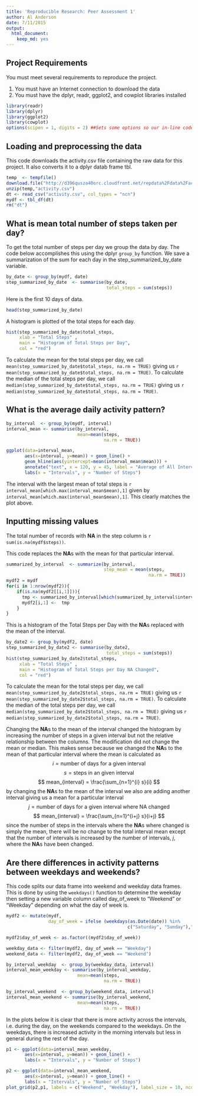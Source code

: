 ```yaml
---
title: 'Reproducible Research: Peer Assessment 1'
author: Al Anderson
date: 7/11/2015
output:
  html_document:
    keep_md: yes
---
```


## Project Requirements
You must meet several requirements to reproduce the project.

1. You must have an Internet connection to download the data
2. You must have the dplyr, readr, ggplot2, and cowplot libraries installed
```r
library(readr)
library(dplyr)
library(ggplot2)
library(cowplot)
options(scipen = 1, digits = 2) ##Sets some options so our in-line code prints out numbers correctly
```

## Loading and preprocessing the data
This code downloads the activity.csv file containing the raw data for this project. It also converts it to a dplyr datab frame tbl.

```r
temp  <- tempfile()
download.file("http://d396qusza40orc.cloudfront.net/repdata%2Fdata%2Factivity.zip", temp, mode = "wb")
unzip(temp,"activity.csv")
dt <- read_csv("activity.csv", col_types = "ncn")
mydf <- tbl_df(dt)
rm("dt")

```

## What is mean total number of steps taken per day?
To get the total number of steps per day we group the data by day. The code below accomplishes this using the dplyr `group_by` function. We save a summarization of the sum for each day in the step_summarized_by_date variable.

```r
by_date <- group_by(mydf, date)
step_summarized_by_date  <- summarise(by_date, 
                                      total_steps = sum(steps))
```
Here is the first 10 days of data.
```r
head(step_summarized_by_date)
```
A histogram is plotted of the total steps for each day.
```r
hist(step_summarized_by_date$total_steps, 
     xlab = "Total Steps" , 
     main = "Histogram of Total Steps per Day", 
     col = "red")
```

To calculate the mean for the total steps per day, we call `mean(step_summarized_by_date$total_steps, na.rm = TRUE)` giving us `r mean(step_summarized_by_date$total_steps, na.rm = TRUE)`. To calculate the median of the total steps per day, we call `median(step_summarized_by_date$total_steps, na.rm = TRUE)` giving us `r median(step_summarized_by_date$total_steps, na.rm = TRUE)`.

## What is the average daily activity pattern?

```r
by_interval  <- group_by(mydf, interval)
interval_mean <- summarise(by_interval, 
                           mean=mean(steps, 
                                     na.rm = TRUE))

```
```r
ggplot(data=interval_mean, 
       aes(x=interval, y=mean)) + geom_line() +   
       geom_hline(aes(yintercept=mean(interval_mean$mean))) +
       annotate("text", x = 120, y = 45, label = "Average of All Intervals", size = 2) +
       labs(x = "Intervals", y = "Number of Steps")
```

The interval with the largest mean of total steps is `r interval_mean[which.max(interval_mean$mean),1]` given by `interval_mean[which.max(interval_mean$mean),1]`. This clearly matches the plot above.




## Inputting missing values

The total number of records with **NA** in the step column is `r sum(is.na(mydf$steps))`.

This code replaces the **NA**s with the mean for that particular interval.
```r
summarized_by_interval  <- summarize(by_interval, 
                                     step_mean = mean(steps, 
                                                      na.rm = TRUE))
mydf2 = mydf
for(i in 1:nrow(mydf2)){
    if(is.na(mydf2[[i,1]])){
      tmp <- summarized_by_interval[which(summarized_by_interval$interval == mydf2[[i,3]]),2]
      mydf2[i,1] <-  tmp
    }
}

```
This is a histogram of the Total Steps per Day with the **NA**s replaced with the mean of the interval.
```r
by_date2 <- group_by(mydf2, date)
step_summarized_by_date2 <- summarise(by_date2, 
                                      total_steps = sum(steps))
hist(step_summarized_by_date2$total_steps, 
     xlab = "Total Steps" , 
     main = "Histogram of Total Steps per Day NA Changed", 
     col = "red")
```

To calculate the mean for the total steps per day, we call `mean(step_summarized_by_date2$total_steps, na.rm = TRUE)` giving us `r mean(step_summarized_by_date2$total_steps, na.rm = TRUE)`. To calculate the median of the total steps per day, we call `median(step_summarized_by_date2$total_steps, na.rm = TRUE)` giving us `r median(step_summarized_by_date2$total_steps, na.rm = TRUE)`.

Changing the **NA**s to the mean of the interval changed the histogram by increasing the number of steps in a given interval but not the relative relationship between the columns. The modification did not change the mean or median. This makes sense because we changed the **NA**s to the mean of that particular interval where the mean is calculated as 
$$ i = \text{number of days for a given interval} $$
$$ s = \text{steps in an given interval} $$
$$ mean_{interval} = \frac{\sum_{n=1}^{i} s}{i} $$ 
by changing the **NA**s to the mean of the interval we also are adding another interval giving us a mean for a particular interval
$$ j = \text{number of days for a given interval where NA changed} $$
$$ mean_{interval} = \frac{\sum_{n=1}^{i+j} s}{i+j} $$ 
since the number of steps in the intervals where the **NA**s where changed is simply the mean, there will be no change to the total interval mean except that the number of intervals is increased by the number of intervals, $j$, where the **NA**s have been changed.


## Are there differences in activity patterns between weekdays and weekends?
This code splits our data frame into weekend and weekday data frames. This is done by using the `weekdays()` function to determine the weekday then setting a new variable column called day_of_week to "Weekend" or "Weekday" depending on what the day of week is.
```r
mydf2 <- mutate(mydf, 
                day_of_week = ifelse (weekdays(as.Date(date)) %in% 
                                              c("Saturday", "Sunday"),"Weekend","Weekday"))

mydf2$day_of_week <- as.factor((mydf2$day_of_week))

weekday_data <- filter(mydf2, day_of_week == "Weekday")
weekend_data <- filter(mydf2, day_of_week == "Weekend")

by_interval_weekday  <- group_by(weekday_data, interval)
interval_mean_weekday <- summarise(by_interval_weekday, 
                           mean=mean(steps, 
                                     na.rm = TRUE))

by_interval_weekend  <- group_by(weekend_data, interval)
interval_mean_weekend <- summarise(by_interval_weekend, 
                           mean=mean(steps, 
                                     na.rm = TRUE))
```

In the plots below it is clear that there is more activity across the intervals, i.e. during the day, on the weekends compared to the weekdays. On the weekdays, there is increased activity in the morning intervals but less in general during the rest of the day.
```r
p1 <- ggplot(data=interval_mean_weekday, 
       aes(x=interval, y=mean)) + geom_line() +   
       labs(x = "Intervals", y = "Number of Steps")

p2 <- ggplot(data=interval_mean_weekend, 
       aes(x=interval, y=mean)) + geom_line() +   
       labs(x = "Intervals", y = "Number of Steps")
plot_grid(p2,p1, labels = c("Weekend", "Weekday"), label_size = 10, ncol=1, nrow = 2)

```
```r

```



